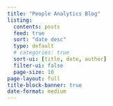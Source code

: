 ```yaml
---
title: "People Analytics Blog"
listing:
  contents: posts
  feed: true
  sort: "date desc"
  type: default
  # categories: true
  sort-ui: [title, date, author]
  filter-ui: false
  page-size: 10
page-layout: full
title-block-banner: true
date-format: medium
---
```


